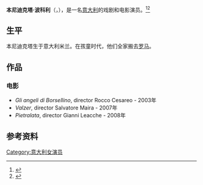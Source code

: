 {{Infobox person
| name                      = Benedicta Boccoli
| image                     = Benedicta-boccoli-2013.JPG
| image_size                = 
| alt                       = 
| caption                   = Bendcita Boccoli
| birth_name                = 
| birth_date                = {{birth date and age|1966|11|11|df=yes}}
| birth_place               = {{ITA}}, [[米兰|米兰]]
| death_date                = <!-- {{Death date and age|YYYY|MM|DD|YYYY|MM|DD}} (death date then birth date) -->
| death_place               = 
| death_cause               = 
| residence                 = 
| nationality               = 
| occupation                = 演员
| years_active              = 1984年至今
| home_town                 = 
| height                    = <!-- {{height|m=}} -->
| weight                    = <!-- {{convert|weight in kg|kg|lb}} -->
| spouse                    = 
| partner                   = 
| awards                    = 
| signature                 = 
| signature_alt             = 
| signature_size            = 
| website                   = {{URL|http://www.benedictaboccoli.it/}}
}}

'''本尼迪克塔·波科利'''（{{lang-en|'''Bendcita Boccoli'''}}，{{bd|1966年|11月11日|||Clinton, Bill}}），是一名[[意大利|意大利]]的戏剧和电影演员。<ref>{{cite web|url=http://www.invidia.it/vita-da-vip/gossip/benedicta-boccoli-dopo-una-brutta-depressione-e-felicemente-single.html |title=Benedicta Boccoli dopo una brutta depressione è felicemente single |language=it |publisher=Invidia.it |date=2013-02-22 |accessdate=2013-11-10 |deadurl=yes |archiveurl=https://web.archive.org/web/20131004213855/http://www.invidia.it/vita-da-vip/gossip/benedicta-boccoli-dopo-una-brutta-depressione-e-felicemente-single.html |archivedate=2013-10-04 }}</ref><ref>{{cite web |url=http://gratis.bloo.it/spettacolo/benedicta_boccoli.html |title=Benedicta Boccoli |publisher=Gratis |date= |accessdate=2013-11-10 |archive-date=2019-04-12 |archive-url=https://web.archive.org/web/20190412181032/https://gratis.bloo.it/spettacolo/benedicta_boccoli.html |dead-url=no }}</ref>

==  生平 ==
本尼迪克塔生于意大利米兰。在孩童时代，他们全家搬去[[罗马|罗马]]。

== 作品 ==
=== 电影 ===
*''Gli angeli di Borsellino'', director Rocco Cesareo - 2003年
*''Valzer'', director Salvatore Maira - 2007年
*''Pietralata'', director Gianni Leacche - 2008年

==参考资料==
{{Reflist}}

[[Category:意大利女演员|Category:意大利女演员]]